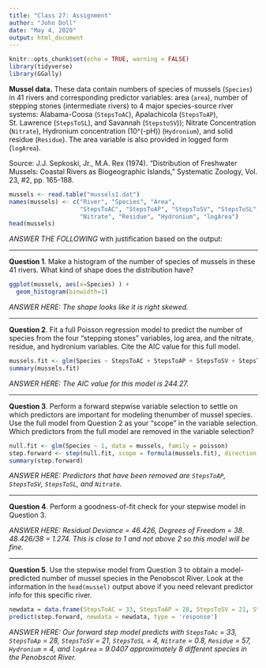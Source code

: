```yaml
---
title: "Class 27: Assignment"
author: "John Doll"
date: "May 4, 2020"
output: html_document
---
```


```r
knitr::opts_chunk$set(echo = TRUE, warning = FALSE)
library(tidyverse)
library(GGally)
```


**Mussel data.** These data contain numbers of species of mussels (`Species`) in 41 rivers and corresponding predictor variables: area (`area`), number of stepping stones (intermediate rivers) to 4 major species-source river systems: Alabama-Coosa (`StepsToAC`), Apalachicola (`StepsToAP`), St. Lawrence (`StepsToSL`), and Savannah (`StepstoSV`)); Nitrate Concentration (`Nitrate`), Hydronium concentration (10^(-pH)) (`Hydronium`), and solid residue (`Residue`). The area variable is also provided in logged form (`logArea`).

Source:  J.J. Sepkoski, Jr., M.A. Rex (1974). "Distribution of Freshwater Mussels: Coastal Rivers as Biogeographic Islands," Systematic Zoology, Vol. 23, #2, pp. 165-188.

```r
mussels <- read.table("mussels1.dat")
names(mussels) <- c("River", "Species", "Area",
                    "StepsToAC", "StepsToAP", "StepsToSV", "StepsToSL",
                    "Nitrate", "Residue", "Hydronium", "logArea")
head(mussels)
```



*ANSWER THE FOLLOWING* with justification based on the output:

----

**Question 1**. Make a histogram of the number of species of mussels in these 41 rivers.  What kind of shape does the distribution have?

```r
ggplot(mussels, aes(x=Species) ) + 
  geom_histogram(binwidth=1)
```

*ANSWER HERE: The shape looks like it is right skewed. * 


----

**Question 2**. Fit a full Poisson regression model to predict the number of species from the four "stepping stones" variables, log area, and the nitrate, residue, and hydronium variables.  Cite the AIC value for this full model.

```r
mussels.fit <- glm(Species ~ StepsToAC + StepsToAP + StepsToSV + StepsToSL + logArea + Nitrate + Residue + Hydronium, data = mussels, family = poisson)
summary(mussels.fit)
```

*ANSWER HERE: The AIC value for this model is 244.27.* 


----

**Question 3**. Perform a forward stepwise variable selection to settle on which predictors are important for modeling thenumber of mussel species.  Use the full model from Question 2 as your "scope" in the variable selection.  Which predictors from the full model are removed in the variable selection?

```r
null.fit <- glm(Species ~ 1, data = mussels, family = poisson)
step.forward <- step(null.fit, scope = formula(mussels.fit), direction = "forward", trace = FALSE)
summary(step.forward)
```

*ANSWER HERE: Predictors that have been removed are `StepsToAP`, `StepsToSV`, `StepsToSL`, and `Nitrate`.* 


----

**Question 4**. Perform a goodness-of-fit check for your stepwise model in Question 3.

*ANSWER HERE: Residual Deviance = 46.426, Degrees of Freedom = 38. 48.426/38 = 1.274. This is close to 1 and not above 2 so this model will be fine.* 


----

**Question 5**. Use the stepwise model from Question 3 to obtain a model-predicted number of mussel species in the Penobscot River.  Look at the information in the `head(mussel)` output above if you need relevant predictor info for this specific river.

```r
newdata = data.frame(StepsToAC = 33, StepsToAP = 28, StepsToSV = 21, StepsToSL = 4, Nitrate = 0.8, Residue = 57, Hydronium = 4, logArea = 9.0407)
predict(step.forward, newdata = newdata, type = 'response')
```

*ANSWER HERE: Our forward step model predicts with `StepsToAc` = 33, `StepsToAp` = 28, `StepsToSV` = 21, `StepsToSL` = 4, `Nitrate` = 0.8, `Residue` = 57, `Hydronium` = 4, and `logArea` = 9.0407 approximately 8 different species in the Penobscot River.* 